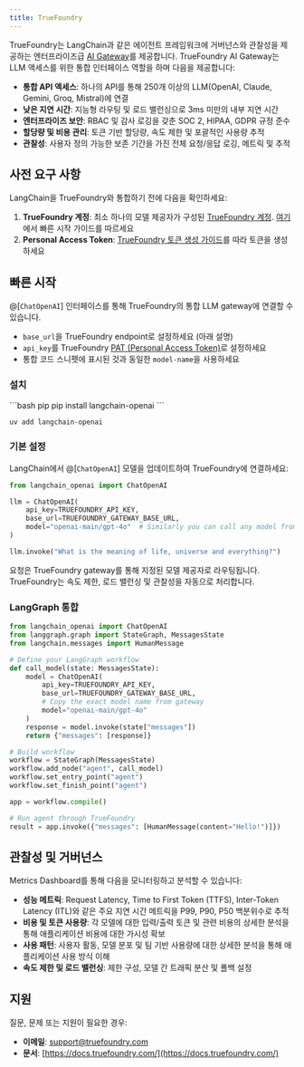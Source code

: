 ```yaml
---
title: TrueFoundry
---
```


TrueFoundry는 LangChain과 같은 에이전트 프레임워크에 거버넌스와 관찰성을 제공하는 엔터프라이즈급 [AI Gateway](https://www.truefoundry.com/ai-gateway)를 제공합니다. TrueFoundry AI Gateway는 LLM 액세스를 위한 통합 인터페이스 역할을 하며 다음을 제공합니다:

- **통합 API 액세스**: 하나의 API를 통해 250개 이상의 LLM(OpenAI, Claude, Gemini, Groq, Mistral)에 연결
- **낮은 지연 시간**: 지능형 라우팅 및 로드 밸런싱으로 3ms 미만의 내부 지연 시간
- **엔터프라이즈 보안**: RBAC 및 감사 로깅을 갖춘 SOC 2, HIPAA, GDPR 규정 준수
- **할당량 및 비용 관리**: 토큰 기반 할당량, 속도 제한 및 포괄적인 사용량 추적
- **관찰성**: 사용자 정의 가능한 보존 기간을 가진 전체 요청/응답 로깅, 메트릭 및 추적


## 사전 요구 사항

LangChain을 TrueFoundry와 통합하기 전에 다음을 확인하세요:

1. **TrueFoundry 계정**: 최소 하나의 모델 제공자가 구성된 [TrueFoundry 계정](https://www.truefoundry.com/register). [여기](https://docs.truefoundry.com/gateway/quick-start)에서 빠른 시작 가이드를 따르세요
2. **Personal Access Token**: [TrueFoundry 토큰 생성 가이드](https://docs.truefoundry.com/gateway/authentication)를 따라 토큰을 생성하세요

## 빠른 시작

@[`ChatOpenAI`] 인터페이스를 통해 TrueFoundry의 통합 LLM gateway에 연결할 수 있습니다.

- `base_url`을 TrueFoundry endpoint로 설정하세요 (아래 설명)
- `api_key`를 TrueFoundry [PAT (Personal Access Token)](https://docs.truefoundry.com/gateway/authentication#personal-access-token-pat)로 설정하세요
- 통합 코드 스니펫에 표시된 것과 동일한 `model-name`을 사용하세요


### 설치

<CodeGroup>
```bash pip
pip install langchain-openai
```

```bash uv
uv add langchain-openai
```
</CodeGroup>

### 기본 설정

LangChain에서 @[`ChatOpenAI`] 모델을 업데이트하여 TrueFoundry에 연결하세요:

```python
from langchain_openai import ChatOpenAI

llm = ChatOpenAI(
    api_key=TRUEFOUNDRY_API_KEY,
    base_url=TRUEFOUNDRY_GATEWAY_BASE_URL,
    model="openai-main/gpt-4o"  # Similarly you can call any model from any model provider
)

llm.invoke("What is the meaning of life, universe and everything?")
```

요청은 TrueFoundry gateway를 통해 지정된 모델 제공자로 라우팅됩니다. TrueFoundry는 속도 제한, 로드 밸런싱 및 관찰성을 자동으로 처리합니다.

### LangGraph 통합


```python
from langchain_openai import ChatOpenAI
from langgraph.graph import StateGraph, MessagesState
from langchain.messages import HumanMessage

# Define your LangGraph workflow
def call_model(state: MessagesState):
    model = ChatOpenAI(
        api_key=TRUEFOUNDRY_API_KEY,
        base_url=TRUEFOUNDRY_GATEWAY_BASE_URL,
        # Copy the exact model name from gateway
        model="openai-main/gpt-4o"
    )
    response = model.invoke(state["messages"])
    return {"messages": [response]}

# Build workflow
workflow = StateGraph(MessagesState)
workflow.add_node("agent", call_model)
workflow.set_entry_point("agent")
workflow.set_finish_point("agent")

app = workflow.compile()

# Run agent through TrueFoundry
result = app.invoke({"messages": [HumanMessage(content="Hello!")]})
```


## 관찰성 및 거버넌스

Metrics Dashboard를 통해 다음을 모니터링하고 분석할 수 있습니다:

- **성능 메트릭**: Request Latency, Time to First Token (TTFS), Inter-Token Latency (ITL)와 같은 주요 지연 시간 메트릭을 P99, P90, P50 백분위수로 추적
- **비용 및 토큰 사용량**: 각 모델에 대한 입력/출력 토큰 및 관련 비용의 상세한 분석을 통해 애플리케이션 비용에 대한 가시성 확보
- **사용 패턴**: 사용자 활동, 모델 분포 및 팀 기반 사용량에 대한 상세한 분석을 통해 애플리케이션 사용 방식 이해
- **속도 제한 및 로드 밸런싱**: 제한 구성, 모델 간 트래픽 분산 및 폴백 설정

## 지원

질문, 문제 또는 지원이 필요한 경우:

- **이메일**: [support@truefoundry.com](mailto:support@truefoundry.com)
- **문서**: [https://docs.truefoundry.com/](https://docs.truefoundry.com/)